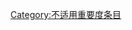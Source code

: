 {{catmore1|[[Wikipedia:汽车专题|Wikipedia:汽车专题]]}}
{{Articles by Importance|topic=汽车|project=汽车|format=TOC}}
{{emptycat}}

[[Category:不适用重要度条目|Category:不适用重要度条目]]